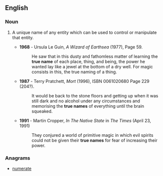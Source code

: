 ==English==

===Noun===
{{en-noun|head=[[true]] [[name]]}}

# {{label|en|fantasy}} A unique name of any entity which can be used to control or manipulate that entity.
#* '''1968''' - Ursula Le Guin, ''A Wizard of Earthsea'' (1977), Page 59.
#*: He saw that in this dusty and fathomless matter of learning the '''true name''' of each place, thing, and being, the power he wanted lay like a jewel at the bottom of a dry well. For magic consists in this, the true naming of a thing.
#* '''1987''' - Terry Pratchett, ''Mort'' (1996), ISBN 0061020680 Page 229 (204?).
#*: It would be back to the stone floors and getting up when it was still dark and no alcohol under any circumstances and memorising the '''true names''' of everything until the brain squeaked.
#* '''1991''' - Martin Cropper, ''In The Native State'' in ''The Times'' (April 23, 1991)
#*: They conjured a world of primitive magic in which evil spirits could not be given their '''true names''' for fear of increasing their power.

===Anagrams===
* [[numerate#English|numerate]]